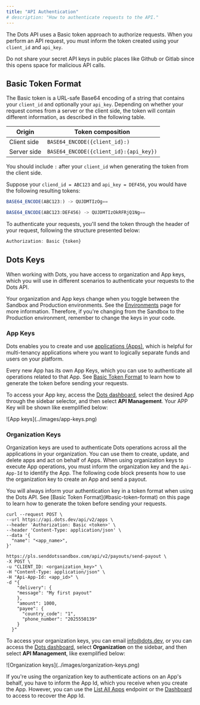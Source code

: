 ```yaml
---
title: "API Authentication"
# description: "How to authenticate requests to the API."
---
```


The Dots API uses a Basic token approach to authorize requests. When you perform an API request, you must inform the token created using your `client_id` and `api_key`.

<Warning>Do not share your secret API keys in public places like Github or Gitlab since this opens space for malicious API calls.</Warning>


## Basic Token Format

The Basic token is a URL-safe Base64 encoding of a string that contains your `client_id` and optionally your `api_key`. Depending on whether your request comes from a server or the client side, the token will contain different information, as described in the following table.

| Origin      | Token composition |
|-------------|-------|
| Client side | `BASE64_ENCODE({client_id}:)` |
| Server side | `BASE64_ENCODE({client_id}:{api_key})` |

<Note>You should include `:` after your `client_id` when generating the token from the client side.</Note>

Suppose your `cliend_id = ABC123` and `api_key = DEF456`, you would have the following resulting tokens:

<CodeGroup>

```javascript Client side
BASE64_ENCODE(ABC123:) -> QUJDMTIzOg==
```

```javascript Server side
BASE64_ENCODE(ABC123:DEF456) -> QUJDMTIzOkRFRjQ1Ng==
```
</CodeGroup>

To authenticate your requests, you'll send the token through the header of your request, following the structure presented below:

```javascript Header format
Authorization: Basic {token}
```

## Dots Keys

When working with Dots, you have access to organization and App keys, which you will use in different scenarios to authenticate your requests to the Dots API.

<Note>Your organization and App keys change when you toggle between the Sandbox and Production environments. See the [Environments](/overview/environments) page for more information. Therefore, if you're changing from the Sandbox to the Production environment, remember to change the keys in your code.</Note>

### App Keys

Dots enables you to create and use [applications (Apps)](/overview/concepts#applications-apps), which is helpful for multi-tenancy applications where you want to logically separate funds and users on your platform. 

Every new App has its own App Keys, which you can use to authenticate all operations related to that App.
<Tip>
See [Basic Token Format](#basic-token-format) to learn how to generate the token before sending your requests.
</Tip>

To access your App key, access the [Dots dashboard](https://dashboard.dots.dev/), select the desired App through the sidebar selector, and then select **API Management**. Your APP Key will be shown like exemplified below:

<Frame>
![App keys](../images/app-keys.png)
</Frame>


### Organization Keys

Organization keys are used to authenticate Dots operations across all the applications in your organization. You can use them to create, update, and delete apps and act on behalf of Apps. When using organization keys to execute App operations, you must inform the organization key and the `Api-App-Id` to identify the App. The following code block presents how to use the organization key to create an App and send a payout. 

<Tip>
  You will always inform your authentication key in a token format when using the Dots API. See [Basic Token Format](#basic-token-format) on this page to learn how to generate the token before sending your requests.
</Tip>

<CodeGroup>

```curl Create App
curl --request POST \
--url https://api.dots.dev/api/v2/apps \
--header 'Authorization: Basic <token>' \
--header 'Content-Type: application/json' \
--data '{
  "name": "<app_name>",
}'
```

```curl Send Payout
https://pls.senddotssandbox.com/api/v2/payouts/send-payout \
-X POST \
-u "CLIENT_ID: <organization_key>" \
-H "Content-Type: application/json" \
-H "Api-App-Id: <app_id>" \
-d "{
    "delivery": {
    "message": "My first payout"
    },
    "amount": 1000,
    "payee": {
      "country_code": "1",
      "phone_number": "2025550139"
    }
  }"
```
</CodeGroup>

To access your organization keys, you can email info@dots.dev, or you can access the [Dots dashboard](https://dashboard.dots.dev/), select **Organization** on the sidebar, and then select **API Management**, like exemplified below:

<Frame>
![Organization keys](../images/organization-keys.png)
</Frame>

If you're using the organization key to authenticate actions on an App's behalf, you have to inform the App Id, which you receive when you create the App. However, you can use the [List All Apps](/api-reference/users/list-all-users) endpoint or the [Dashboard](https://dashboard.dots.dev/) to access to recover the App Id.
